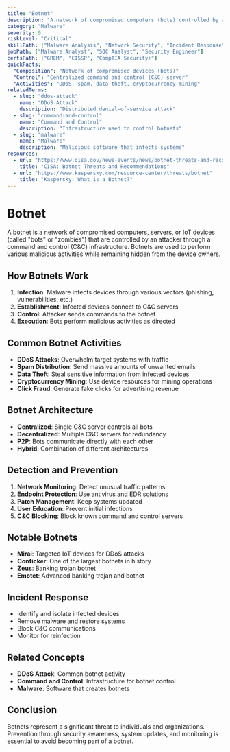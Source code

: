 ```yaml
---
title: "Botnet"
description: "A network of compromised computers (bots) controlled by an attacker to perform malicious activities such as DDoS attacks, spam distribution, and data theft."
category: "Malware"
severity: 9
riskLevel: "Critical"
skillPath: ["Malware Analysis", "Network Security", "Incident Response"]
jobPath: ["Malware Analyst", "SOC Analyst", "Security Engineer"]
certsPath: ["GREM", "CISSP", "CompTIA Security+"]
quickFacts:
  "Composition": "Network of compromised devices (bots)"
  "Control": "Centralized command and control (C&C) server"
  "Activities": "DDoS, spam, data theft, cryptocurrency mining"
relatedTerms:
  - slug: "ddos-attack"
    name: "DDoS Attack"
    description: "Distributed denial-of-service attack"
  - slug: "command-and-control"
    name: "Command and Control"
    description: "Infrastructure used to control botnets"
  - slug: "malware"
    name: "Malware"
    description: "Malicious software that infects systems"
resources:
  - url: "https://www.cisa.gov/news-events/news/botnet-threats-and-recommendations"
    title: "CISA: Botnet Threats and Recommendations"
  - url: "https://www.kaspersky.com/resource-center/threats/botnet"
    title: "Kaspersky: What is a Botnet?"
---
```


# Botnet

A botnet is a network of compromised computers, servers, or IoT devices (called "bots" or "zombies") that are controlled by an attacker through a command and control (C&C) infrastructure. Botnets are used to perform various malicious activities while remaining hidden from the device owners.

## How Botnets Work
1. **Infection**: Malware infects devices through various vectors (phishing, vulnerabilities, etc.)
2. **Establishment**: Infected devices connect to C&C servers
3. **Control**: Attacker sends commands to the botnet
4. **Execution**: Bots perform malicious activities as directed

## Common Botnet Activities
- **DDoS Attacks**: Overwhelm target systems with traffic
- **Spam Distribution**: Send massive amounts of unwanted emails
- **Data Theft**: Steal sensitive information from infected devices
- **Cryptocurrency Mining**: Use device resources for mining operations
- **Click Fraud**: Generate fake clicks for advertising revenue

## Botnet Architecture
- **Centralized**: Single C&C server controls all bots
- **Decentralized**: Multiple C&C servers for redundancy
- **P2P**: Bots communicate directly with each other
- **Hybrid**: Combination of different architectures

## Detection and Prevention
1. **Network Monitoring**: Detect unusual traffic patterns
2. **Endpoint Protection**: Use antivirus and EDR solutions
3. **Patch Management**: Keep systems updated
4. **User Education**: Prevent initial infections
5. **C&C Blocking**: Block known command and control servers

## Notable Botnets
- **Mirai**: Targeted IoT devices for DDoS attacks
- **Conficker**: One of the largest botnets in history
- **Zeus**: Banking trojan botnet
- **Emotet**: Advanced banking trojan and botnet

## Incident Response
- Identify and isolate infected devices
- Remove malware and restore systems
- Block C&C communications
- Monitor for reinfection

## Related Concepts
- **DDoS Attack**: Common botnet activity
- **Command and Control**: Infrastructure for botnet control
- **Malware**: Software that creates botnets

## Conclusion

Botnets represent a significant threat to individuals and organizations. Prevention through security awareness, system updates, and monitoring is essential to avoid becoming part of a botnet. 